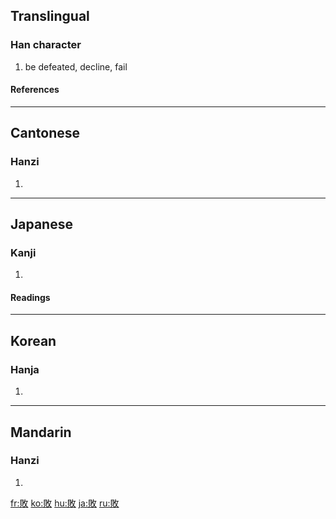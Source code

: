 {{see|败}}

==Translingual==
===Han character===
{{Han char|rn=66|rad=攴|as=07|sn=11|four=6884<sub>0</sub>|canj=月金人大 (BCOK)}}
# be defeated, decline, fail
====References====
{{Han ref|kx=0471.150|dkj=13227|dj=0824.020|hdz=21462.020|uh=6557|ud=25943|bh=B1D1|bd=45521}}

----
==Cantonese==
===Hanzi===
{{yue-hanzi|jyut=|y=baai6}}
# {{defn|Cantonese}}

----
==Japanese==
===Kanji===
{{ja-kanji|grade=4|rs=攴07}}
# {{defn|Japanese}} 
====Readings====
{{ja-readings|on=[[はい]] (hai), [[ばい]] (bai)|kun=[[やぶれる]] (yabureru), [[やぶる]] (yaburu)}}
  

----
==Korean==
===Hanja===
{{ko-hanja|hangeul=패|eumhun=|rv=pae|mr=p'ae|y=phay}}
# {{defn|Korean}}

----
==Mandarin==
===Hanzi===
{{cmn-hanzi|sim=败|pin=[[bài]] ([[bai4]]), [[jiāo]] ([[jiao1]])|wg=pai<sup>4</sup>, chiao<sup>1</sup>}}
# {{defn|Mandarin}}

[[fr:敗]]
[[ko:敗]]
[[hu:敗]]
[[ja:敗]]
[[ru:敗]]